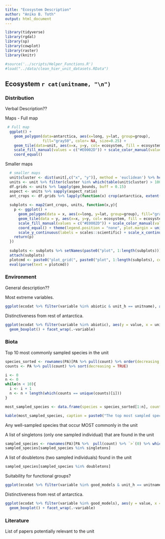 ```yaml
---
title: "Ecosystem Description"
author: "Aniko B. Toth"
output: html_document
---
```



```r
library(tidyverse)
library(rgdal)
library(sp)
library(cowplot)
library(raster)
library(knitr)

#source('../scripts/Helper_Functions.R')
#load("../data/clean_hier_unit_datasets.RData")

```

## Ecosystem `r cat(unitname, "\n")`

### Distribution

Verbal Description??

Maps - Full map

```r
 # Full map
  ggplot() +  
    geom_polygon(data=antarctica, aes(x=long, y=lat, group=group), 
                 fill="gray50", color= NA, size=0.25) +
    geom_tile(data=unit, aes(x=x, y=y, col= ecosystem, fill = ecosystem), lwd = 1.5) +
    scale_fill_manual(values = c("#E0002D")) + scale_color_manual(values = c("#E0002D")) +
    coord_equal()
```

Smaller maps

```r
  # smaller maps
  unit$cluster <- dist(unit[,c("x", "y")], method = 'euclidean') %>% hclust(method = 'average') %>% cutree(k = 6)
  units <- unit %>% filter(cluster %in% which(table(unit$cluster) > 100)) %>% split(.$cluster)
  df.grids <- units %>% lapply(geo_bounds, buff = 0.15)
  aspect <- units %>% sapply(aspect_ratio)
  ant_crops <- df.grids %>% lapply(function(x) crop(antarctica, extent(x)))
  
  subplots <- map2(ant_crops, units, function(x,y){
    p <- ggplot() +  
      geom_polygon(data = x, aes(x=long, y=lat, group=group), fill="gray50", color= NA, size=0.25) +
      geom_tile(data = y, aes(x=x, y=y, col= ecosystem, fill = ecosystem), lwd = .8) +
      scale_fill_manual(values = c("#E0002D")) + scale_color_manual(values = c("#E0002D")) +
      coord_equal() + theme(legend.position = "none", plot.margin = unit(c(0,0,0,0), "cm")) +
      scale_y_continuous(labels = scales::scientific) + scale_x_continuous(labels = scales::scientific)
    return(p)
  })
  
  subplots <- subplots %>% setNames(paste0("plot", 1:length(subplots)))
  attach(subplots)
  plotcmd <- paste0("plot_grid(", paste0("plot", 1:length(subplots), collapse = ","),", rel_widths = aspect)")
  eval(parse(text = plotcmd))

```


### Environment

General description??

Most extreme variables. 

```r
ggplot(ecodat %>% filter(variable %in% abiotic & unit_h == unitname), aes(x = variable, fill = variable, y = value)) + geom_boxplot()

```


Distinctiveness from rest of antarctica.

```r
ggplot(ecodat %>% filter(variable %in% abiotic), aes(y = value, x = unit_h == unitname, fill =  unit_h == unitname)) + 
  geom_boxplot() + facet_wrap(.~variable)

```




### Biota

Top 10 most commonly sampled species in the unit
```r
species_sorted <- rownames(PA)[PA %>% pull(count) %>% order(decreasing = TRUE)]
counts <- PA %>% pull(count) %>% sort(decreasing = TRUE)

i <- 0
n <- 0
while(n < 10){
  i <- i + 1
  n <- n + length(which(counts == unique(counts)[i]))
}

most_sampled_species <- data.frame(species = species_sorted[1:n], count = counts[1:n], relative_pct = round(100*counts[1:n]/sum(counts), 4))

kable(most_sampled_species, caption = paste0("The top most sampled species in ecosystem ", unitname))
```


Any well-sampled species that occur MOST commonly in the unit

A list of singletons (only one sampled individual) that are found in the unit

```r
sampled_species <- rownames(PA)[PA %>%  pull(count) %>% `>`(0) %>% which()]
sampled_species[sampled_species %in% singletons]

```

A list of doubletons (two sampled individuals) found in the unit

```r

sampled_species[sampled_species %in% doubletons]

```

Suitability for functional groups?

```r
ggplot(ecodat %>% filter(variable %in% good_models & unit_h == unitname), aes(x = variable, fill = variable, y = value)) + geom_boxplot() + theme(legend.position = "none", axis.text.x = element_text(angle = 90)) 

```

Distinctiveness from rest of antarctica.

```r
ggplot(ecodat %>% filter(variable %in% good_models), aes(y = value, x = unit_h == unitname, fill =  unit_h == unitname)) + 
  geom_boxplot() + facet_wrap(.~variable)

```



### Literature 

List of papers potentially relevant to the unit
